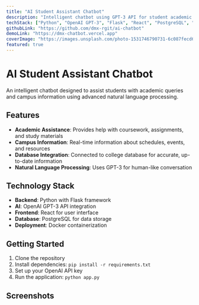 ```yaml
---
title: "AI Student Assistant Chatbot"
description: "Intelligent chatbot using GPT-3 API for student academic assistance, query resolution, and campus information. Integrated with college database for real-time information."
techStack: ["Python", "OpenAI GPT-3", "Flask", "React", "PostgreSQL", "Docker"]
githubLink: "https://github.com/dmx-rgit/ai-chatbot"
demoLink: "https://dmx-chatbot.vercel.app"
coverImage: "https://images.unsplash.com/photo-1531746790731-6c087fecd65a?w=800&h=400&fit=crop"
featured: true
---
```


# AI Student Assistant Chatbot

An intelligent chatbot designed to assist students with academic queries and campus information using advanced natural language processing.

## Features

- **Academic Assistance**: Provides help with coursework, assignments, and study materials
- **Campus Information**: Real-time information about schedules, events, and resources
- **Database Integration**: Connected to college database for accurate, up-to-date information
- **Natural Language Processing**: Uses GPT-3 for human-like conversation

## Technology Stack

- **Backend**: Python with Flask framework
- **AI**: OpenAI GPT-3 API integration
- **Frontend**: React for user interface
- **Database**: PostgreSQL for data storage
- **Deployment**: Docker containerization

## Getting Started

1. Clone the repository
2. Install dependencies: `pip install -r requirements.txt`
3. Set up your OpenAI API key
4. Run the application: `python app.py`

## Screenshots
